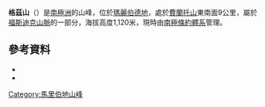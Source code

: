 {{coord|76|33|S|145|13|W|source:GNIS|display=title}}

'''格茲山'''（{{lang-en|Mount Getz}}）是[[南極洲|南極洲]]的山峰，位於[[瑪麗伯德地|瑪麗伯德地]]，處於[[費蘭托山|費蘭托山]]東南面9公里，屬於[[福斯迪克山脈|福斯迪克山脈]]的一部分，海拔高度1,120米，現時由[[南極條約體系|南極條約體系]]管理。

==參考資料==
*{{cite gnis | type = antarid | id = 5634| name = Getz, Mount | accessdate = 2012-04-23}}
*{{usgs-gazetteer|id=5634|name=Getz, Mount}}

{{DEFAULTSORT:Mount Getz}}
[[Category:馬里伯地山峰|Category:馬里伯地山峰]]


{{MarieByrdLand-geo-stub}}